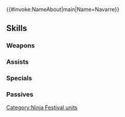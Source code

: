 {{#invoke:NameAbout|main|Name=Navarre}}{{HeroPage Tabs}}
{{Hero Infobox
|Name=Navarre
|Title=Scarlet Ninja
|WeaponType=Blue Lance
|MoveType=Infantry
|Origin=Fire Emblem: Mystery of the Emblem
|Gender=Male
|actorEN=T. Axelrod
|actorJP=子安武人
|artist=argon
|additionDate=November 5, 2020
|releaseDate=November 6, 2020
|cv1=1
|cv2=4900100
|TagID=忍者ナバール
|InternalID=585
|Properties=special,specRate_202402
|description=A master swordsman known as the Scarlet Sword. He's dressed as a ninja to join in on the festival! Appears in Fire Emblem: Mystery of the Emblem.
}}
{{Stats Page
|Lv1HP=19|Lv1ATK=9|Lv1SPD=12|Lv1DEF=7|Lv1RES=6
|GRHP=50|GRATK=70|GRSPD=70|GRDEF=55|GRRES=40
}}
==Skills==
===Weapons===
{{Weapons Table
|weapon1=Iron Lance
|weapon1Default=1
|weapon1Unlock=1
|weapon2=Steel Lance
|weapon2Default=2
|weapon2Unlock=2
|weapon3=Ninja Yari
|weapon3Default=3
|weapon3Unlock=3
|weapon4=Ninja Yari+
|weapon4Default=5
|weapon4Unlock=5
}}
===Assists===
{{Assists Table}}
===Specials===
{{Specials Table
|special1=New Moon
|special1Default=4
|special1Unlock=3
|special2=Moonbow
|special2Unlock=4
}}
===Passives===
{{Passives Table
|passiveA1=Flashing Blade 1
|passiveA2=Flashing Blade 2
|passiveA3=Flashing Blade 3
|passiveA4=Flashing Blade 4
|passiveA1Unlock=2
|passiveA2Unlock=3
|passiveA3Unlock=4
|passiveA4Unlock=5
|passiveB1=Lull Spd/Def 1
|passiveB2=Lull Spd/Def 2
|passiveB3=Lull Spd/Def 3
|passiveB1Unlock=1
|passiveB2Unlock=2
|passiveB3Unlock=4
}}
{{Heroes Navbox}}
[[Category:Ninja Festival units]]